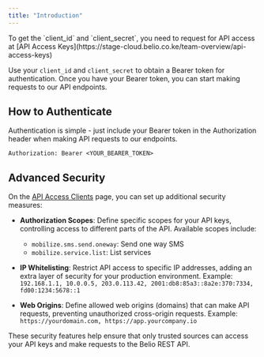 ```yaml
---
title: "Introduction"
---
```


<Note>
  To get the `client_id` and `client_secret`, you need to request for API access
  at [API Access
  Keys](https://stage-cloud.belio.co.ke/team-overview/api-access-keys)
</Note>

Use your `client_id` and `client_secret` to obtain a Bearer token for authentication.
Once you have your Bearer token, you can start making requests to our API endpoints.

## How to Authenticate

Authentication is simple - just include your Bearer token in the Authorization header when making API requests to our endpoints.

```http
Authorization: Bearer <YOUR_BEARER_TOKEN>
```

## Advanced Security

On the [API Access Clients](https://stage-cloud.belio.co.ke/team-overview/api-access-keys) page, you can set up additional security measures:

- **Authorization Scopes**: Define specific scopes for your API keys, controlling access to different parts of the API. Available scopes include:

  - `mobilize.sms.send.oneway`: Send one way SMS
  - `mobilize.service.list`: List services

- **IP Whitelisting**: Restrict API access to specific IP addresses, adding an extra layer of security for your production environment.
  Example: `192.168.1.1, 10.0.0.5, 203.0.113.42, 2001:db8:85a3::8a2e:370:7334, fd00:1234:5678::1`

- **Web Origins**: Define allowed web origins (domains) that can make API requests, preventing unauthorized cross-origin requests.
  Example: `https://yourdomain.com, https://app.yourcompany.io`

These security features help ensure that only trusted sources can access your API keys and make requests to the Belio REST API.
